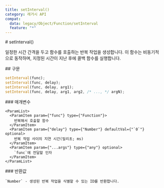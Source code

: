 ```yaml
---
title: setInterval()
category: 레거시 API
compat:
  data: legacy/Object/Function/setInterval
  feature: "*"
---
```


<Section>
  # setInterval()

  일정한 시간 간격을 두고 함수를 호출하는 반복 작업을 생성합니다. 이 함수는 비동기적으로 동작하며, 지정된 시간이 지난 후에 콜백 함수를 실행합니다.
</Section>
<Section>
  ## 구문

  ~~~js
  setInterval(func);
  setInterval(func, delay);
  setInterval(func, delay, arg1);
  setInterval(func, delay, arg1, arg2, /* ..., */ argN);
  ~~~

  <Section>
    ### 매개변수

    <ParamList>
      <ParamItem param={"func"} type={"Function"}>
        반복해서 호출할 함수
      </ParamItem>
      <ParamItem param={"delay"} type={"Number"} defaultVal={"`0`"} optional>
        반복 작업 사이의 지연 시간(밀리초; ms)
      </ParamItem>
      <ParamItem param={"...args"} type={"any"} optional>
        `func`에 전달할 인자
      </ParamItem>
    </ParamList>
  </Section>
  <Section>
    ### 반환값

    `Number` - 생성된 반복 작업을 식별할 수 있는 ID를 반환합니다.
  </Section>
</Section>